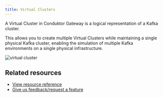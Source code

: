 ```yaml
---
title: Virtual Clusters
---
```


A Virtual Cluster in Conduktor Gateway is a logical representation of a Kafka cluster.

This allows you to create multiple Virtual Clusters while maintaining a single physical Kafka cluster, enabling the simulation of multiple Kafka environments on a single physical infrastructure.

![virtual cluster](/images/vclusters.png)

## Related resources

- [View resource reference](/guide/reference/gateway-reference/#virtualcluster)
- [Give us feedback/request a feature](https://conduktor.io/roadmap)
